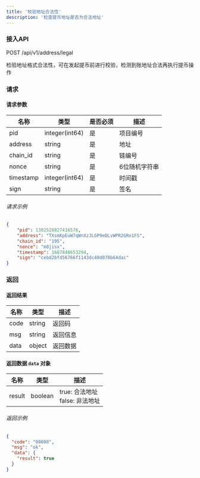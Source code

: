 ```yaml
---
title: '校验地址合法性'
description: '检查提币地址是否为合法地址'
---
```


### 接入API

POST /api/v1/address/legal

检验地址格式合法性，可在发起提币前进行校验，检测到账地址合法再执行提币操作

### 请求

#### 请求参数

| 名称      | 类型             | 是否必须 | 描述             |
| --------- | -------------- | -------- | ----------------------- |
| pid       | integer(int64) | 是      | 项目编号              |
| address   | string         | 是      | 地址                 |
| chain_id  | string         | 是      | 链编号                |
| nonce     | string         | 是      | 6位随机字符串   |
| timestamp | integer(int64) | 是      | 时间戳               |
| sign      | string         | 是      | 签名               |

###### 请求示例

```json
{
    "pid": 1382528827416576,
    "address": "TXsmKpEuW7qWnXzJLGP9eDLvWPR2GRn1FS",
    "chain_id": "195",
    "nonce": "m8jisx",
    "timestamp": 1687848653294,
    "sign": "cebd2bfd56766f1143dc40d078b64dac"
}
```

### 返回

#### 返回结果

| 名称  | 类型   | 描述      |
| ----- | ------ | ---------------- |
| code  | string | 返回码    |
| msg   | string | 返回信息 |
| data  | object | 返回数据 |

#### 返回数据 `data` 对象

| 名称   | 类型    | 描述                       |
| ------ | ------- | --------------------------------- |
| result | boolean | true: 合法地址<br/>false: 非法地址 |


###### 返回示例

```json
{
  "code": "00000",
  "msg": "ok",
  "data": {
    "result": true
  }
}
```
